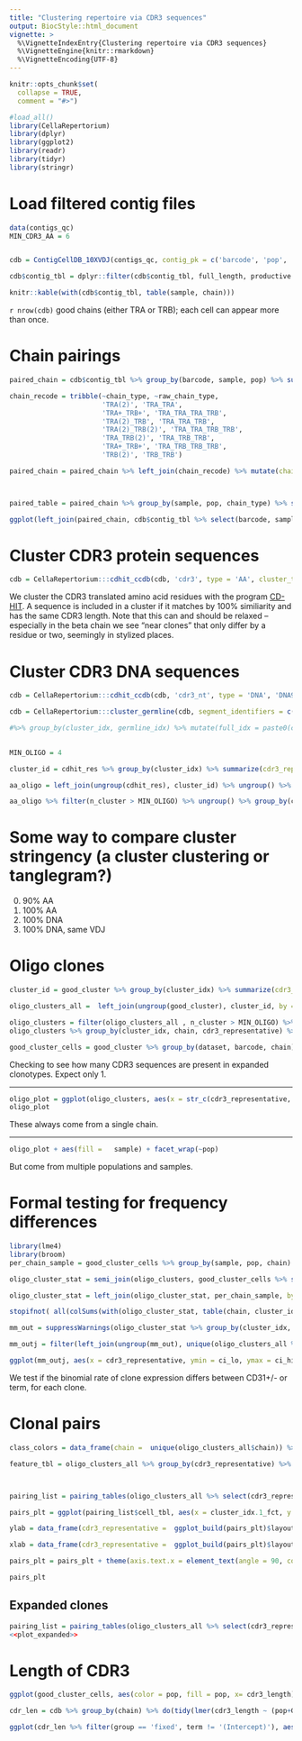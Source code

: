 ```yaml
---
title: "Clustering repertoire via CDR3 sequences"
output: BiocStyle::html_document
vignette: >
  %\VignetteIndexEntry{Clustering repertoire via CDR3 sequences}
  %\VignetteEngine{knitr::rmarkdown}
  %\VignetteEncoding{UTF-8}
---
```


```r
knitr::opts_chunk$set(
  collapse = TRUE,
  comment = "#>")
```

```r
#load_all()
library(CellaRepertorium)
library(dplyr)
library(ggplot2)
library(readr)
library(tidyr)
library(stringr)
```

# Load filtered contig files

```r
data(contigs_qc)
MIN_CDR3_AA = 6


cdb = ContigCellDB_10XVDJ(contigs_qc, contig_pk = c('barcode', 'pop', 'sample', 'contig_id'), cell_pk = c('barcode', 'pop', 'sample'))

cdb$contig_tbl = dplyr::filter(cdb$contig_tbl, full_length, productive == 'True', high_confidence, chain != 'Multi', str_length(cdr3) > MIN_CDR3_AA) %>% mutate( fancy_name = fancy_name_contigs(., str_c(pop, '_', sample)))
```


```r
knitr::kable(with(cdb$contig_tbl, table(sample, chain)))
```
`r nrow(cdb)` good chains (either TRA or TRB); each cell can appear more than once.


# Chain pairings

```r
paired_chain = cdb$contig_tbl %>% group_by(barcode, sample, pop) %>% summarize(raw_chain_type = paste(sort(chain), collapse = '_'), n_chains = n())

chain_recode = tribble(~chain_type, ~raw_chain_type,
                       'TRA(2)', 'TRA_TRA',
                       'TRA+_TRB+', 'TRA_TRA_TRA_TRB',
                       'TRA(2)_TRB', 'TRA_TRA_TRB',
                       'TRA(2)_TRB(2)', 'TRA_TRA_TRB_TRB',
                       'TRA_TRB(2)', 'TRA_TRB_TRB',
                       'TRA+_TRB+', 'TRA_TRB_TRB_TRB',
                       'TRB(2)', 'TRB_TRB')

paired_chain = paired_chain %>% left_join(chain_recode) %>% mutate(chain_type = ifelse(is.na(chain_type), raw_chain_type, chain_type))



paired_table = paired_chain %>% group_by(sample, pop, chain_type) %>% summarize(ncells = n()) %>% spread(key = chain_type, value = ncells, fill = 0)

ggplot(left_join(paired_chain, cdb$contig_tbl %>% select(barcode, sample, pop)), aes(x = sample, fill = chain_type)) + geom_bar() + facet_wrap(~pop) + coord_flip() + theme_minimal()

```


# Cluster CDR3 protein sequences

```r

cdb = CellaRepertorium:::cdhit_ccdb(cdb, 'cdr3', type = 'AA', cluster_tbl_name = 'AA100')


```

We cluster the CDR3 translated amino acid residues with the program [CD-HIT](http://weizhongli-lab.org/cdhit_suite/cgi-bin/index.cgi?cmd=cd-hit).  A sequence is included in a cluster if it matches by 100% similiarity and has the same CDR3 length.  Note that this can and should be relaxed -- especially in the beta chain we see "near clones" that only differ by a residue or two, seemingly in stylized places.


# Cluster CDR3 DNA sequences

```r
cdb = CellaRepertorium:::cdhit_ccdb(cdb, 'cdr3_nt', type = 'DNA', 'DNA97', identity = .965, min_length = MIN_CDR3_AA*3-1, G = 1)

cdb = CellaRepertorium:::cluster_germline(cdb, segment_identifiers = c('v_gene', 'j_gene', 'chain'))

#%>% group_by(cluster_idx, germline_idx) %>% mutate(full_idx = paste0(cluster_idx, ':', germline_idx)) %>% dplyr::rename(cdr_idx = cluster_idx, cluster_idx = full_idx)  %>% group_by(cluster_idx) %>% mutate(n_cluster = n())
                 
```

```r
MIN_OLIGO = 4

cluster_id = cdhit_res %>% group_by(cluster_idx) %>% summarize(cdr3_representative = get_canonical_representative(cdr3, warn_if_distinct = TRUE)) 

aa_oligo = left_join(ungroup(cdhit_res), cluster_id) %>% ungroup() %>% mutate(cdr3_representative = fct_reorder(cdr3_representative, n_cluster))

aa_oligo %>% filter(n_cluster > MIN_OLIGO) %>% ungroup() %>% group_by(cluster_idx, chain, cdr3_nt) %>% summarize(`n cells observed` = n(), `n subjects observed` = length(unique(sample))) %>% DT::datatable()


```

# Some way to compare cluster stringency (a cluster clustering or tanglegram?)

0. 90% AA
1. 100% AA 
2. 100% DNA
3. 100% DNA, same VDJ

# Oligo clones

```r
cluster_id = good_cluster %>% group_by(cluster_idx) %>% summarize(cdr3_representative = get_canonical_representative(cdr3, warn_if_distinct = FALSE))

oligo_clusters_all =  left_join(ungroup(good_cluster), cluster_id, by = 'cluster_idx') %>% mutate(cdr3_representative = fct_reorder(cdr3_representative, n_cluster))

oligo_clusters = filter(oligo_clusters_all , n_cluster > MIN_OLIGO) %>% arrange(desc(cdr3_representative))
oligo_clusters %>% group_by(cluster_idx, chain, cdr3_representative) %>% summarize(`n cells observed` = n(), `n subjects observed` = length(unique(sample))) %>% DT::datatable()

good_cluster_cells = good_cluster %>% group_by(dataset, barcode, chain) %>% arrange(desc(umis, reads)) %>% do(head(., 1))
```
Checking to see how many CDR3 sequences are present in expanded clonotypes. Expect only 1.

***

```r
oligo_plot = ggplot(oligo_clusters, aes(x = str_c(cdr3_representative, '; ', v_gene, ':', j_gene), fill = chain)) + geom_bar() + coord_flip() + scale_fill_brewer(type = 'qual') + theme_minimal()
oligo_plot
```

These always come from a single chain.

***

```r
oligo_plot + aes(fill =   sample) + facet_wrap(~pop)

```

But come from multiple populations and samples.

# Formal testing for frequency differences

```r
library(lme4)
library(broom)
per_chain_sample = good_cluster_cells %>% group_by(sample, pop, chain) %>% summarize(total_cells = n(), weeks_premature = weeks_premature[1])

oligo_cluster_stat = semi_join(oligo_clusters, good_cluster_cells %>% select(dataset, contig_id)) %>% group_by(sample, pop, chain, cluster_idx) %>% summarize(n_cluster = n())%>% ungroup() %>% complete(sample, pop, nesting(cluster_idx, chain), fill = list(n_cluster = 0))

oligo_cluster_stat = left_join(oligo_cluster_stat, per_chain_sample, by = c('sample', 'pop', 'chain')) 

stopifnot( all(colSums(with(oligo_cluster_stat, table(chain, cluster_idx)) > 0) == 1))

mm_out = suppressWarnings(oligo_cluster_stat %>% group_by(cluster_idx, chain) %>% do( glmer(cbind(n_cluster, total_cells) ~ pop + weeks_premature + (1|sample), data = ., family = 'binomial') %>% tidy(conf.int = TRUE)))
```

```r
mm_outj = filter(left_join(ungroup(mm_out), unique(oligo_clusters_all %>% select(cdr3_representative, cluster_idx))), term %in% c('popCD31Pos', 'weeks_premature')) %>% mutate(ci_lo = AMmisc::clamp(conf.low), ci_hi = AMmisc::clamp(conf.high)) %>% arrange(desc(cdr3_representative))

ggplot(mm_outj, aes(x = cdr3_representative, ymin = ci_lo, ymax = ci_hi, y = clamp(estimate))) + geom_pointrange() + facet_wrap(~term, scales = 'free') + coord_flip() + theme_minimal() + geom_hline(yintercept = 0, lty = 2) + xlab("Isomorph") + ylab("log odds of isomorph")
```

We test if the binomial rate of clone expression differs between CD31+/- or term, for each clone.

# Clonal pairs

```r
class_colors = data_frame(chain =  unique(oligo_clusters_all$chain)) %>% mutate(class_color =  brewer.pal(length(chain),"Set1")[-1])

feature_tbl = oligo_clusters_all %>% group_by(cdr3_representative) %>% summarize(chain = chain[1], v_gene = v_gene[1], d_gene = d_gene[1]) %>% left_join(class_colors)



pairing_list = pairing_tables(oligo_clusters_all %>% select(cdr3_representative, dataset, barcode, chain, umis, reads), cluster_idx = 'cdr3_representative', cell_identifiers = c('dataset', 'barcode'), table_order = 2, orphan_level = 1, min_expansion = 2, feature_tbl = feature_tbl, cell_tbl = good_cells)

```


```r
pairs_plt = ggplot(pairing_list$cell_tbl, aes(x = cluster_idx.1_fct, y = cluster_idx.2_fct, color = sample, shape = pop)) + geom_jitter(width = .3, height = .3) + theme_minimal()

ylab = data_frame(cdr3_representative =  ggplot_build(pairs_plt)$layout$panel_params[[1]]$y.label) %>% left_join(feature_tbl) %>% mutate(class_color = ifelse(is.na(class_color), '#E41A1C', class_color))

xlab = data_frame(cdr3_representative =  ggplot_build(pairs_plt)$layout$panel_params[[1]]$x.label) %>% left_join(feature_tbl) %>% mutate(class_color = ifelse(is.na(class_color), '#E41A1C', class_color))

pairs_plt = pairs_plt + theme(axis.text.x = element_text(angle = 90, color = xlab$class_color, size = 8), axis.text.y = element_text(color = ylab$class_color, size = 8))

pairs_plt

```

## Expanded clones

```r
pairing_list = pairing_tables(oligo_clusters_all %>% select(cdr3_representative, dataset, barcode, chain, umis, reads), cluster_idx = 'cdr3_representative', cell_identifiers = c('dataset', 'barcode'), canonicalize_fun = canonicalize_by_prevalence, table_order = 2, orphan_level = 1, min_expansion = 4, feature_tbl = feature_tbl, cell_tbl = good_cells, cluster_whitelist = filter(oligo_clusters, n_cluster>8) %>% dplyr::select(cluster_idx.1 = cdr3_representative) %>% unique())
<<plot_expanded>>
```

# Length of CDR3


```r

ggplot(good_cluster_cells, aes(color = pop, fill = pop, x= cdr3_length)) + geom_histogram(binwidth = 1, position = 'dodge', mapping = aes(y = ..density..)) + theme_minimal() + scale_fill_brewer(type = 'qual') + scale_color_brewer(type = 'qual')  + facet_grid(sample ~chain) + theme(strip.text.y = element_text(angle = 0)) + coord_cartesian(xlim = c(25, 55))

cdr_len = cdb %>% group_by(chain) %>% do(tidy(lmer(cdr3_length ~ (pop+Gender+weeks_premature) + (1|sample), data = .), conf.int = TRUE))
```


```r
ggplot(cdr_len %>% filter(group == 'fixed', term != '(Intercept)'), aes(x = interaction(chain, term), y = estimate, ymin = conf.low, ymax = conf.high)) + geom_pointrange() + theme_minimal() + coord_flip() + ylab('Length(CDR3 Nt)') + xlab('Term/Chain')

```




